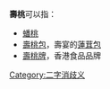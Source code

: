 '''壽桃'''可以指：
*[[蟠桃|蟠桃]]
*[[壽桃包|壽桃包]]，壽宴的[[蓮茸包|蓮茸包]]
*[[壽桃牌|壽桃牌]]，香港食品品牌

{{消歧義}}

[[Category:二字消歧义|Category:二字消歧义]]